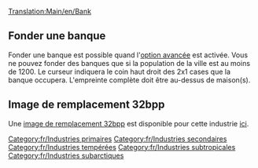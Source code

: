 [[Translation:Main/en/Bank]]{{en/-}}
{{Template:Industries/Fr
|image=Bank.png
|nom=Banque
|climats=[[Main/en/Climat/Fr#Tempéré|Tempéré]], [[Main/en/Climat/Fr#Subarctique|Subarctique]], [[Main/en/Climat/Fr#Subtropical|Subtropical]].
|accepte=[[Main/fr/Biens de valeur|Biens de valeur]] (climat tempéré seulement), [[Main/fr/Or|Or]] (climat subarctique seulement), [[Main/fr/Diamant|Diamant]] (climat subtropical seulement).
|produit=[[Main/fr/Biens de valeur|Biens de valeur]] (climat tempéré seulement)
|notes=Deux images différentes existent pour cette industrie. Celle du haut apparaît dans le climat tempéré, celle du bas sous les climats subarctique et subtropical.<br/>
{{en/Phototable|[[File:en/Tropicalbank.png]]|Subarctique et subtropical|center}}
}}

==Fonder une banque==
Fonder une banque est possible quand l'[[Main/en/Configuration Avancée/Économie#Méthode de construction manuelle des industries primaires|option avancée]] est activée. Vous ne pouvez fonder des banques que si la population de la ville est au moins de 1200. Le curseur indiquera le coin haut droit des 2x1 cases que la banque occupera. L'empreinte complète doit être au-dessus de maison(s).

==Image de remplacement 32bpp==
Une [[Main/en/32bit Graphics Development#User Info|image de remplacement 32bpp]] est disponible pour cette industrie [[Main/en/List of downloadable 32 bpp tars|ici]].

[[Category:fr/Industries primaires]]
[[Category:fr/Industries secondaires]]
[[Category:fr/Industries tempérées]]
[[Category:fr/Industries subtropicales]]
[[Category:fr/Industries subarctiques]]